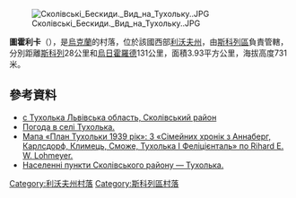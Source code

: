 [[Image:Сколівські_Бескиди._Вид_на_Тухольку..JPG|right]]

'''圖霍利卡'''（{{lang-uk|Тухолька}}），是[[烏克蘭|烏克蘭]]的村落，位於該國西部[[利沃夫州|利沃夫州]]，由[[斯科列區|斯科列區]]負責管轄，分別距離[[斯科列|斯科列]]28公里和[[烏日霍羅德|烏日霍羅德]]131公里，面積3.93平方公里，海拔高度731米。

{{coord|48|52|36|N|23|16|56|E|scale:100000|display=title}}

==參考資料==
*[http://w1.c1.rada.gov.ua/pls/z7502/A005?rdat1=31.12.2010&rf7571=20969 с Тухолька Львівська область, Сколівський район]{{dead link|date=2017年12月 |bot=InternetArchiveBot |fix-attempted=yes }}
* [http://weather.in.ua/ua/l'vovskaja/26690 Погода в селі Тухолька.] {{Wayback|url=http://weather.in.ua/ua/l'vovskaja/26690 |date=20160304082408 }}
* [http://www.galizien.org/de/gallery/?g2_itemId=3786&g2_imageViewsIndex=1 Мапа «План Тухольки 1939 рік»: З «Сімейних хронік з Аннаберг, Карлсдорф, Климець, Сможе, Тухолька І Феліцієнталь» по Rihard E. W. Lohmeyer.]{{dead link|date=2017年12月 |bot=InternetArchiveBot |fix-attempted=yes }}
* [http://www.skole.com.ua/uk/skole-region/35-tuxolka/96-tuxolakabout.html Населенні пункти Сколівського району — Тухолька.] {{Wayback|url=http://www.skole.com.ua/uk/skole-region/35-tuxolka/96-tuxolakabout.html |date=20200222164444 }}

{{DEFAULTSORT:Тухолька}}
[[Category:利沃夫州村落|Category:利沃夫州村落]]
[[Category:斯科列區村落|Category:斯科列區村落]]


{{Lviv-geo-stub}}